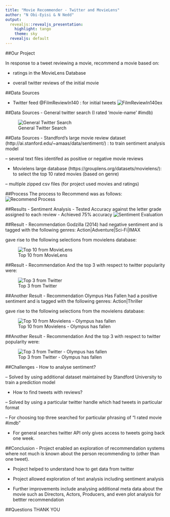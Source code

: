 ```yaml
---
title: "Movie Recommender - Twitter and MovieLens"
author: "N Obi-Eyisi & N Nedd"
output:
  revealjs::revealjs_presentation:
    highlight: tango
    theme: sky
  revealjs: default
---
```


##Our Project

In response to a tweet reviewing a movie, recommend a movie based on:

- ratings in the MovieLens Database 

- overall twitter reviews of the initial movie

##Data Sources

- Twitter feed @FilmReviewIn140 : for initial tweets
![FilmReviewIn140ex](FilmReviewIn140.PNG)

##Data Sources
- General twitter search (I rated 'movie-name' #imdb)

![General Twitter Search](IRated.png)


##Data Sources
- Standford's large movie review dataset (http://ai.stanford.edu/~amaas/data/sentiment/) : to train sentiment analysis model

-- several text files identifed as positive or negative movie reviews

- Movielens large database (https://grouplens.org/datasets/movielens/): to select the top 10 rated movies (based on genre)

-- multiple zipped csv files (for project used movies and ratings)

##Process
The process to Recommend was as follows:
![Recommend Process](process2.png)


##Results - Sentiment Analysis
- Tested Accuracy against the letter grade assigned to each review
- Achieved 75% accuracy
![Sentiment Evaluation](PredictionEval.PNG)

##Result - Recommendation
Godzilla (2014) had negative sentiment and is tagged with the following genres:
Action|Adventure|Sci-Fi|IMAX

gave rise to the following selections from movielens database:

![Top 10 from MovieLens](Top10Godzilla.PNG)

##Result - Recommendation
And the top 3 with respect to twitter popularity were:

![Top 3 from Twitter](top3Godzilla.PNG)


##Another Result - Recommendation
Olympus Has Fallen had a positive sentiment and is tagged with the following genres:
Action|Thriller

gave rise to the following selections from the movielens database:

![Top 10 from Movielens - Olympus has fallen](top10OHF.PNG)

##Another Result - Recommendation
And the top 3 with respect to twitter popularity were:

![Top 3 from Twitter - Olympus has fallen](top3OHF.PNG)



##Challenges
- How to analyse sentiment?

-- Solved by using additional dataset maintained by Standford University to train a prediction model

- How to find tweets with reviews?

-- Solved by using a particular twitter handle which had tweets in particular format

-- For choosing top three searched for particular phrasing of "I rated movie #imdb"

- For general searches twitter API only gives access to tweets going back one week.


##Conclusion
- Project enabled an exploration of recommendation systems where not much is known about the person recommending to (other than one tweet).

- Project helped to understand how to get data from twitter 

- Project allowed exploration of text analysis including sentiment analysis

- Further improvements include analysing additional meta data about the movie such as Directors, Actors, Producers, and even plot analysis for bettter recommendation

##Questions
THANK YOU